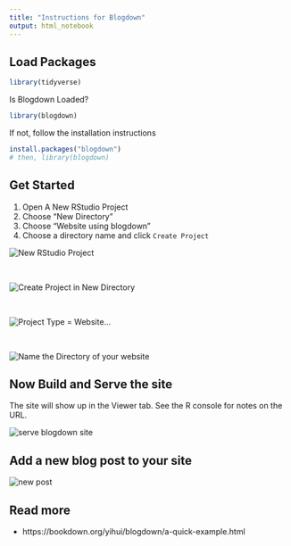 ```yaml
---
title: "Instructions for Blogdown"
output: html_notebook
---
```


## Load Packages

```r
library(tidyverse)
```


Is Blogdown Loaded?

```r
library(blogdown)
```

If not, follow the installation instructions

``` r
install.packages("blogdown")
# then, library(blogdown)
```

## Get Started

1. Open A New RStudio Project
1. Choose "New Directory"
1. Choose "Website using blogdown"
1. Choose a directory name and click `Create Project`


![](images/blogdown_00_newproject.png "New RStudio Project")

&nbsp;

![](images/blogdown_new-directory.png "Create Project in New Directory")

&nbsp;

![](images/blogdown_03_website.png "Project Type = Website...")

&nbsp;

![](images/blogdown_07_newblog_name.png "Name the Directory of your website")


## Now Build and Serve the site

The site will show up in the Viewer tab.  See the R console for notes on the URL.

![](images/blogdown_09_serve_site.png "serve blogdown site")


## Add a new blog post to your site

![](images/blogdown_11_new-post.png "new post")


## Read more

- https://bookdown.org/yihui/blogdown/a-quick-example.html
